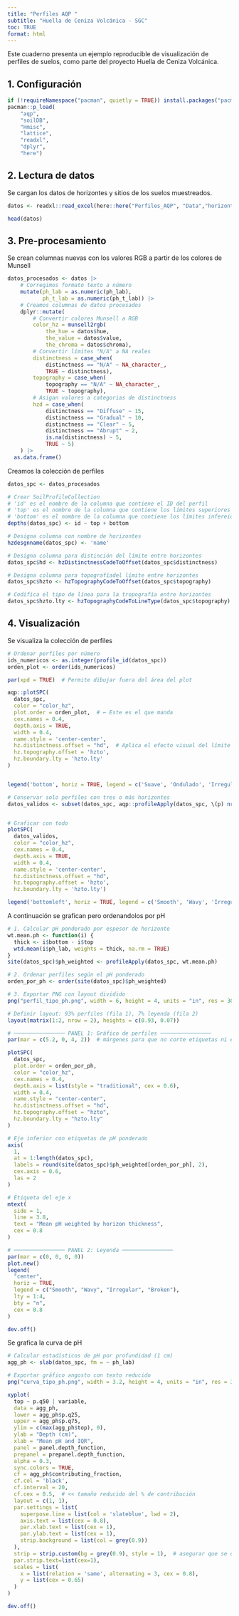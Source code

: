 ```yaml
---
title: "Perfiles AQP "
subtitle: "Huella de Ceniza Volcánica - SGC"
toc: TRUE
format: html
---
```


Este cuaderno presenta un ejemplo reproducible de visualización de perfiles de suelos, como parte del proyecto Huella de Ceniza Volcánica.

## 1. Configuración


```r

if (!requireNamespace("pacman", quietly = TRUE)) install.packages("pacman")
pacman::p_load(
    "aqp",
    "soilDB",
    "Hmisc",
    "lattice",
    "readxl",
    "dplyr",
    "here")
```

## 2. Lectura de datos

Se cargan los datos de horizontes y sitios de los suelos muestreados.

```r

datos <- readxl::read_excel(here::here("Perfiles_AQP", "Data","horizontes.xlsx"), sheet = "ejemplo_tabla_horizontes") 

head(datos)

```

## 3. Pre-procesamiento

Se crean columnas nuevas con los valores RGB a partir de los colores de Munsell


```r

datos_procesados <- datos |>
    # Corregimos formato texto a número
    mutate(ph_lab = as.numeric(ph_lab),
           ph_t_lab = as.numeric(ph_t_lab)) |>
    # Creamos columnas de datos procesados
    dplyr::mutate(
        # Convertir colores Munsell a RGB
        color_hz = munsell2rgb(
            the_hue = datos$hue,
            the_value = datos$value,
            the_chroma = datos$chroma),
        # Convertir límites "N/A" a NA reales
        distinctness = case_when(
            distinctness == "N/A" ~ NA_character_,
            TRUE ~ distinctness),
        topography = case_when(
            topography == "N/A" ~ NA_character_,
            TRUE ~ topography),
        # Asigan valores a categorias de distinctness
        hzd = case_when(
            distinctness == "Diffuse" ~ 15,
            distinctness == "Gradual" ~ 10,
            distinctness == "Clear" ~ 5,
            distinctness == "Abrupt" ~ 2,
            is.na(distinctness) ~ 5,
            TRUE ~ 5)
    ) |>
  as.data.frame()

```


Creamos la colección de perfiles


```r

datos_spc <- datos_procesados

# Crear SoilProfileCollection
# 'id' es el nombre de la columna que contiene el ID del perfil
# 'top' es el nombre de la columna que contiene los límites superiores de los horizontes
# 'bottom' es el nombre de la columna que contiene los límites infereiores de los horizontes
depths(datos_spc) <- id ~ top + bottom

# Designa columna con nombre de horizontes
hzdesgnname(datos_spc) <- 'name'

# Designa columna para distinción del límite entre horizontes
datos_spc$hd <- hzDistinctnessCodeToOffset(datos_spc$distinctness)

# Designa columna para topografíadel límite entre horizontes
datos_spc$hzto <- hzTopographyCodeToOffset(datos_spc$topography)

# Codifica el tipo de línea para la tropografía entre horizontes
datos_spc$hzto.lty <- hzTopographyCodeToLineType(datos_spc$topography)


```

## 4. Visualización

Se visualiza la colección de perfiles


```r

# Ordenar perfiles por número
ids_numericos <- as.integer(profile_id(datos_spc))
orden_plot <- order(ids_numericos)

par(xpd = TRUE)  # Permite dibujar fuera del área del plot

aqp::plotSPC(
  datos_spc,
  color = "color_hz",
  plot.order = orden_plot,  # ← Este es el que manda
  cex.names = 0.4,
  depth.axis = TRUE,
  width = 0.4,
  name.style = 'center-center',
  hz.distinctness.offset = "hd",  # Aplica el efecto visual del límite
  hz.topography.offset = 'hzto',
  hz.boundary.lty = 'hzto.lty'
)


legend('bottom', horiz = TRUE, legend = c('Suave', 'Ondulado', 'Irregular', 'Escalonado'), lty = 1:4, inset = -0.1, bty = 'n', cex = 0.65)

```


```r



# Conservar solo perfiles con tres o más horizontes
datos_validos <- subset(datos_spc, aqp::profileApply(datos_spc, \(p) nrow(p) >= 3))


# Graficar con todo
plotSPC(
  datos_validos,
  color = "color_hz",
  cex.names = 0.4,
  depth.axis = TRUE,
  width = 0.4,
  name.style = 'center-center',
  hz.distinctness.offset = "hd",
  hz.topography.offset = 'hzto',
  hz.boundary.lty = 'hzto.lty') 

legend('bottomleft', horiz = TRUE, legend = c('Smooth', 'Wavy', 'Irregular', 'Broken'), lty = 1:4, inset = -0.01, bty = 'n', cex = 0.85)

```

A continuación se grafican pero ordenandolos por pH

```r

# 1. Calcular pH ponderado por espesor de horizonte
wt.mean.ph <- function(i) {
  thick <- i$bottom - i$top
  wtd.mean(i$ph_lab, weights = thick, na.rm = TRUE)
}
site(datos_spc)$ph_weighted <- profileApply(datos_spc, wt.mean.ph)

# 2. Ordenar perfiles según el pH ponderado
orden_por_ph <- order(site(datos_spc)$ph_weighted)

# 3. Exportar PNG con layout dividido
png("perfil_tipo_ph.png", width = 6, height = 4, units = "in", res = 300)

# Definir layout: 93% perfiles (fila 1), 7% leyenda (fila 2)
layout(matrix(1:2, nrow = 2), heights = c(0.93, 0.07))

# ──────────────── PANEL 1: Gráfico de perfiles ────────────────
par(mar = c(5.2, 0, 4, 2))  # márgenes para que no corte etiquetas ni el eje

plotSPC(
  datos_spc,
  plot.order = orden_por_ph,
  color = "color_hz",
  cex.names = 0.4,
  depth.axis = list(style = "traditional", cex = 0.6),
  width = 0.4,
  name.style = "center-center",
  hz.distinctness.offset = "hd",
  hz.topography.offset = "hzto",
  hz.boundary.lty = "hzto.lty"
)

# Eje inferior con etiquetas de pH ponderado
axis(
  1,
  at = 1:length(datos_spc),
  labels = round(site(datos_spc)$ph_weighted[orden_por_ph], 2),
  cex.axis = 0.6,
  las = 2
)

# Etiqueta del eje x
mtext(
  side = 1,
  line = 3.8,
  text = "Mean pH weighted by horizon thickness",
  cex = 0.8
)

# ──────────────── PANEL 2: Leyenda ────────────────
par(mar = c(0, 0, 0, 0))
plot.new()
legend(
  "center",
  horiz = TRUE,
  legend = c("Smooth", "Wavy", "Irregular", "Broken"),
  lty = 1:4,
  bty = "n",
  cex = 0.8
)

dev.off()

```
Se grafica la curva de pH


```r

# Calcular estadísticos de pH por profundidad (1 cm)
agg_ph <- slab(datos_spc, fm = ~ ph_lab)

# Exportar gráfico angosto con texto reducido
png("curva_tipo_ph.png", width = 3.2, height = 4, units = "in", res = 300)

xyplot(
  top ~ p.q50 | variable,
  data = agg_ph,
  lower = agg_ph$p.q25,
  upper = agg_ph$p.q75,
  ylim = c(max(agg_ph$top), 0),
  ylab = "Depth (cm)",
  xlab = "Mean pH and IQR",
  panel = panel.depth_function,
  prepanel = prepanel.depth_function,
  alpha = 0.3,
  sync.colors = TRUE,
  cf = agg_ph$contributing_fraction,
  cf.col = 'black',
  cf.interval = 20,
  cf.cex = 0.5,  # << tamaño reducido del % de contribución
  layout = c(1, 1),
  par.settings = list(
    superpose.line = list(col = 'slateblue', lwd = 2),
    axis.text = list(cex = 0.8),
    par.xlab.text = list(cex = 1),
    par.ylab.text = list(cex = 1),
    strip.background = list(col = grey(0.9))
  ),
  strip = strip.custom(bg = grey(0.9), style = 1),  # asegurar que se dibuje
  par.strip.text=list(cex=1),
  scales = list(
    x = list(relation = 'same', alternating = 3, cex = 0.8),
    y = list(cex = 0.65)
  )
)

dev.off()




```


